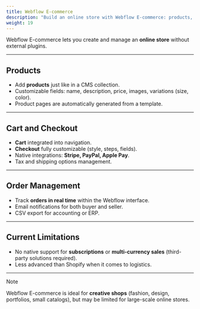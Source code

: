 ```yaml
---
title: Webflow E-commerce
description: "Build an online store with Webflow E-commerce: products, cart, and integrated checkout."
weight: 19
---
```


Webflow E-commerce lets you create and manage an **online store** without external plugins.

---

## Products

- Add **products** just like in a CMS collection.
- Customizable fields: name, description, price, images, variations (size, color).
- Product pages are automatically generated from a template.

---

## Cart and Checkout

- **Cart** integrated into navigation.
- **Checkout** fully customizable (style, steps, fields).
- Native integrations: **Stripe, PayPal, Apple Pay**.
- Tax and shipping options management.

---

## Order Management

- Track **orders in real time** within the Webflow interface.
- Email notifications for both buyer and seller.
- CSV export for accounting or ERP.

---

## Current Limitations

- No native support for **subscriptions** or **multi-currency sales** (third-party solutions required).
- Less advanced than Shopify when it comes to logistics.

---

> [!NOTE]  
> Webflow E-commerce is ideal for **creative shops** (fashion, design, portfolios, small catalogs), but may be limited for large-scale online stores.
